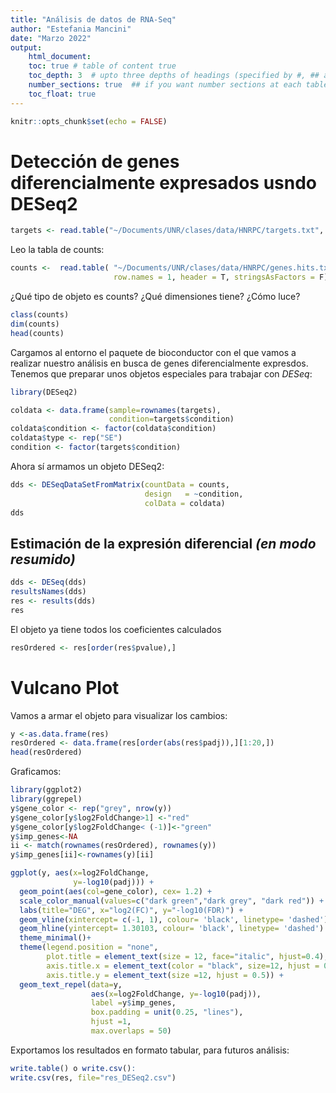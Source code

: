 ```yaml
---
title: "Análisis de datos de RNA-Seq"
author: "Estefania Mancini"
date: "Marzo 2022"
output:
    html_document:
    toc: true # table of content true
    toc_depth: 3  # upto three depths of headings (specified by #, ## and ###)
    number_sections: true  ## if you want number sections at each table header
    toc_float: true
---
```


```r
knitr::opts_chunk$set(echo = FALSE)
```

# Detección de genes diferencialmente expresados usndo DESeq2

```r
targets <- read.table("~/Documents/UNR/clases/data/HNRPC/targets.txt", header = T, row.names = 1)
```

Leo la tabla de counts:

```r
counts <-  read.table( "~/Documents/UNR/clases/data/HNRPC/genes.hits.txt",   
                       row.names = 1, header = T, stringsAsFactors = F)
```

¿Qué tipo de objeto es counts? ¿Qué dimensiones tiene? ¿Cómo luce?

```r
class(counts)
dim(counts)
head(counts)
```

Cargamos al entorno el paquete de bioconductor con el que vamos a realizar nuestro análisis en busca de genes diferencialmente expresdos. Tenemos que preparar unos objetos especiales para trabajar con *DESeq*:

```r
library(DESeq2)

coldata <- data.frame(sample=rownames(targets),
                      condition=targets$condition)
coldata$condition <- factor(coldata$condition)
coldata$type <- rep("SE")
condition <- factor(targets$condition)
```

Ahora sí armamos un objeto DESeq2:

```r

dds <- DESeqDataSetFromMatrix(countData = counts,
                              design   = ~condition,
                              colData = coldata)
dds
```

## Estimación de la expresión diferencial _(en modo resumido)_

```r
dds <- DESeq(dds)
resultsNames(dds) 
res <- results(dds)
res
```

El objeto ya tiene todos los coeficientes calculados

```r
resOrdered <- res[order(res$pvalue),]
```

# Vulcano Plot
Vamos a armar el objeto para visualizar los cambios:

```r
y <-as.data.frame(res)
resOrdered <- data.frame(res[order(abs(res$padj)),][1:20,])
head(resOrdered)
```

Graficamos:

```r
library(ggplot2)
library(ggrepel)
y$gene_color <- rep("grey", nrow(y))
y$gene_color[y$log2FoldChange>1] <-"red"
y$gene_color[y$log2FoldChange< (-1)]<-"green"
y$imp_genes<-NA
ii <- match(rownames(resOrdered), rownames(y))
y$imp_genes[ii]<-rownames(y)[ii]

ggplot(y, aes(x=log2FoldChange,
              y=-log10(padj))) +
  geom_point(aes(col=gene_color), cex= 1.2) +
  scale_color_manual(values=c("dark green","dark grey", "dark red")) +
  labs(title="DEG", x="log2(FC)", y="-log10(FDR)") +
  geom_vline(xintercept= c(-1, 1), colour= 'black', linetype= 'dashed') +
  geom_hline(yintercept= 1.30103, colour= 'black', linetype= 'dashed') +
  theme_minimal()+
  theme(legend.position = "none",
        plot.title = element_text(size = 12, face="italic", hjust=0.4),
        axis.title.x = element_text(color = "black", size=12, hjust = 0.4),
        axis.title.y = element_text(size =12, hjust = 0.5)) +
  geom_text_repel(data=y,
                  aes(x=log2FoldChange, y=-log10(padj)),
                  label =y$imp_genes,
                  box.padding = unit(0.25, "lines"),
                  hjust =1,
                  max.overlaps = 50)
```


Exportamos los resultados en formato tabular, para futuros análisis:
```r
write.table() o write.csv():
write.csv(res, file="res_DESeq2.csv")
```
